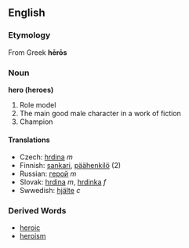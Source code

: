 == English ==
=== Etymology ===
From Greek '''hērōs'''
=== Noun ===
'''hero (heroes)'''
#Role model
#The main good male character in a work of fiction 
#Champion

==== Translations ====
*Czech: [[hrdina]] ''m''
*Finnish: [[sankari]], [[päähenkilö]] (2)
*Russian: [[герой]] ''m''
*Slovak: [[hrdina#Slovak|hrdina]] ''m'', [[hrdinka]] ''f''
*Swwedish: [[hjälte]] ''c''

=== Derived Words ===
* [[heroic]]
* [[heroism]]